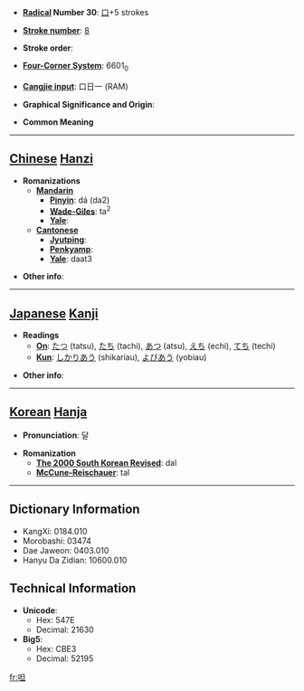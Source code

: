 * '''[[Wiktionary:Chinese radical index| Radical]] Number 30''': [[Wiktionary:Chinese radical index 口|口]]+5 strokes

* '''[[Wiktionary:Chinese total strokes index|Stroke number]]''': [[Wiktionary:Chinese total strokes index 8|8]]

* '''Stroke order''': 

* '''[[Wiktionary:Chinese four corner index|Four-Corner System]]''': 6601<sub>0</sub>

* '''[[Wiktionary:Chinese Cangjie index|Cangjie input]]''': 口日一 (RAM)

* '''Graphical Significance and Origin''': 

* '''Common Meaning'''

----

== [[Chinese]] [[Hanzi]] ==

* '''Romanizations'''
** '''[[Mandarin]]'''
*** '''[[Pinyin]]''': dá (da2)
*** '''[[Wade-Giles]]''': ta<sup>2</sup>
*** '''[[Yale]]''': 
** '''[[Cantonese]]'''
*** '''[[Jyutping]]''':
*** '''[[Penkyamp]]''': 
*** '''[[Yale]]''': daat3

* '''Other info''': 

----

== [[Japanese]] [[Kanji]] ==

* '''Readings'''
** '''[[On]]''': [[たつ]] (tatsu), [[たち]] (tachi), [[あつ]] (atsu), [[えち]] (echi), [[てち]] (techi)
** '''[[Kun]]''': [[しかりあう]] (shikariau), [[よびあう]] (yobiau)

* '''Other info''':  

----

== [[Korean]] [[Hanja]] ==

* '''Pronunciation''': 달

* '''Romanization'''
** '''[[The 2000 South Korean Revised Romanization|The 2000 South Korean Revised]]''': dal
** '''[[McCune-Reischauer]]''': tal

----

== Dictionary Information ==

* KangXi: 0184.010
* Morobashi: 03474
* Dae Jaweon: 0403.010
* Hanyu Da Zidian: 10600.010

== Technical Information ==

* '''Unicode''':
** Hex: 547E
** Decimal: 21630
* '''Big5''':
** Hex: CBE3
** Decimal: 52195

[[fr:呾]]